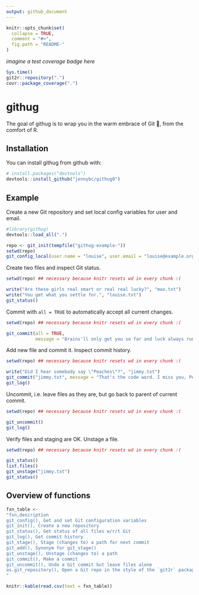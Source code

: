 ```yaml
---
output: github_document
---
```


<!-- README.md is generated from README.Rmd. Please edit that file -->

```r
knitr::opts_chunk$set(
  collapse = TRUE,
  comment = "#>",
  fig.path = "README-"
)
```

*imagine a test coverage badge here* 

```r
Sys.time()
git2r::repository(".")
covr::package_coverage(".")
```

# githug

The goal of githug is to wrap you in the warm embrace of Git 🤗, from the comfort of R.

## Installation

You can install githug from github with:

```r
# install.packages("devtools")
devtools::install_github("jennybc/githug0")
```

## Example

Create a new Git repository and set local config variables for user and email.

```r
#library(githug)
devtools::load_all(".")

repo <- git_init(tempfile("githug-example-"))
setwd(repo)
git_config_local(user.name = "louise", user.email = "louise@example.org")
```

Create two files and inspect Git status.

```r
setwd(repo) ## necessary because knitr resets wd in every chunk :(

write("Are these girls real smart or real real lucky?", "max.txt")
write("You get what you settle for.", "louise.txt")
git_status()
```

Commit with `all = TRUE` to automatically accept all current changes.

```r
setwd(repo) ## necessary because knitr resets wd in every chunk :(

git_commit(all = TRUE,
           message = "Brains'll only get you so far and luck always runs out.")
```

Add new file and commit it. Inspect commit history. 

```r
setwd(repo) ## necessary because knitr resets wd in every chunk :(

write("Did I hear somebody say \"Peaches\"?", "jimmy.txt")
git_commit("jimmy.txt", message = "That's the code word. I miss you, Peaches.")
git_log()
```

Uncommit, i.e. leave files as they are, but go back to parent of current commit.

```r
setwd(repo) ## necessary because knitr resets wd in every chunk :(

git_uncommit()
git_log()
```

Verify files and staging are OK. Unstage a file.

```r
setwd(repo) ## necessary because knitr resets wd in every chunk :(

git_status()
list.files()
git_unstage("jimmy.txt")
git_status()
```

## Overview of functions

```r
fxn_table <-
"fxn,description
git_config(), Get and set Git configuration variables
git_init(), Create a new repository
git_status(), Get status of all files w/r/t Git
git_log(), Get commit history
git_stage(), Stage (changes to) a path for next commit
git_add(), Synonym for git_stage()
git_unstage(), Unstage (changes to) a path
git_commit(), Make a commit
git_uncommit(), Undo a Git commit but leave files alone
as.git_repository(), Open a Git repo in the style of the `git2r` package
"
```

```r
knitr::kable(read.csv(text = fxn_table))
```
